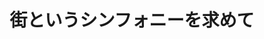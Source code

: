 ﻿---
title: "街というシンフォニーを求めて"
category: "環境・社会理工学院"
vol: 26
interviewee: "深海 隆恒 "
url: ""
tags: []
pdf: "26-1.pdf"
career: ""
preface: "よりよい都市を作り出すために必要な都市計画について、深尾先生が指導をされた自由が丘商店街活性化モデル事業を例にお話を伺った。"
---
